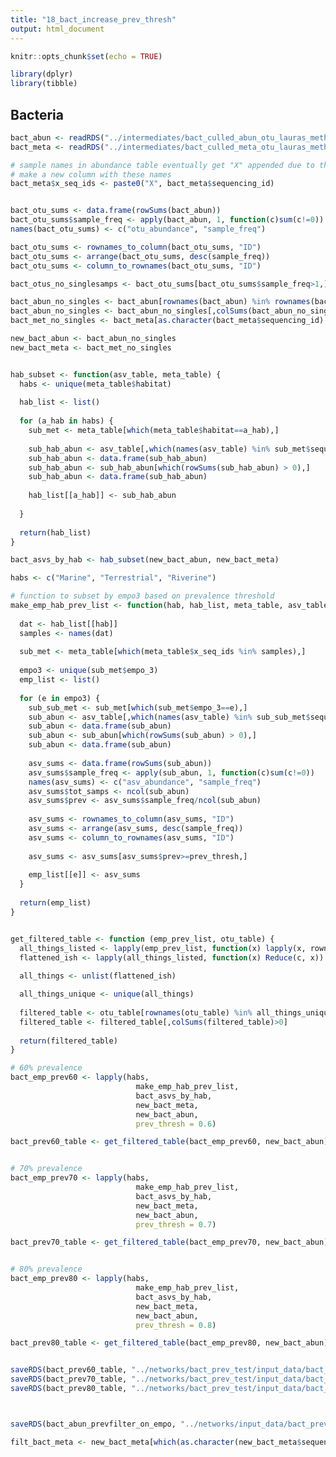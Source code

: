 ```yaml
---
title: "18_bact_increase_prev_thresh"
output: html_document
---
```


```r
knitr::opts_chunk$set(echo = TRUE)
```

```r
library(dplyr)
library(tibble)
```

## Bacteria


```r

bact_abun <- readRDS("../intermediates/bact_culled_abun_otu_lauras_method_post_matchup.rds")
bact_meta <- readRDS("../intermediates/bact_culled_meta_otu_lauras_method_post_matchup.rds")

# sample names in abundance table eventually get "X" appended due to the colnames being numeric
# make a new column with these names
bact_meta$x_seq_ids <- paste0("X", bact_meta$sequencing_id)


bact_otu_sums <- data.frame(rowSums(bact_abun))
bact_otu_sums$sample_freq <- apply(bact_abun, 1, function(c)sum(c!=0))
names(bact_otu_sums) <- c("otu_abundance", "sample_freq")

bact_otu_sums <- rownames_to_column(bact_otu_sums, "ID")
bact_otu_sums <- arrange(bact_otu_sums, desc(sample_freq))
bact_otu_sums <- column_to_rownames(bact_otu_sums, "ID")

bact_otus_no_singlesamps <- bact_otu_sums[bact_otu_sums$sample_freq>1,]

bact_abun_no_singles <- bact_abun[rownames(bact_abun) %in% rownames(bact_otus_no_singlesamps),] # 63847 otus remain 
bact_abun_no_singles <- bact_abun_no_singles[,colSums(bact_abun_no_singles)>0] # 1313 samples
bact_met_no_singles <- bact_meta[as.character(bact_meta$sequencing_id) %in% names(bact_abun_no_singles),]
```


```r
new_bact_abun <- bact_abun_no_singles
new_bact_meta <- bact_met_no_singles


hab_subset <- function(asv_table, meta_table) {
  habs <- unique(meta_table$habitat)
  
  hab_list <- list()
  
  for (a_hab in habs) {
    sub_met <- meta_table[which(meta_table$habitat==a_hab),]
    
    sub_hab_abun <- asv_table[,which(names(asv_table) %in% sub_met$sequencing_id)]
    sub_hab_abun <- data.frame(sub_hab_abun)
    sub_hab_abun <- sub_hab_abun[which(rowSums(sub_hab_abun) > 0),]
    sub_hab_abun <- data.frame(sub_hab_abun)
    
    hab_list[[a_hab]] <- sub_hab_abun
    
  }
  
  return(hab_list)
}

bact_asvs_by_hab <- hab_subset(new_bact_abun, new_bact_meta)


```


```r
habs <- c("Marine", "Terrestrial", "Riverine")

# function to subset by empo3 based on prevalence threshold
make_emp_hab_prev_list <- function(hab, hab_list, meta_table, asv_table, prev_thresh) {
  
  dat <- hab_list[[hab]]
  samples <- names(dat)
  
  sub_met <- meta_table[which(meta_table$x_seq_ids %in% samples),]
  
  empo3 <- unique(sub_met$empo_3)
  emp_list <- list()
  
  for (e in empo3) {
    sub_sub_met <- sub_met[which(sub_met$empo_3==e),]
    sub_abun <- asv_table[,which(names(asv_table) %in% sub_sub_met$sequencing_id)]
    sub_abun <- data.frame(sub_abun)
    sub_abun <- sub_abun[which(rowSums(sub_abun) > 0),]
    sub_abun <- data.frame(sub_abun)
    
    asv_sums <- data.frame(rowSums(sub_abun))
    asv_sums$sample_freq <- apply(sub_abun, 1, function(c)sum(c!=0))
    names(asv_sums) <- c("asv_abundance", "sample_freq")
    asv_sums$tot_samps <- ncol(sub_abun)
    asv_sums$prev <- asv_sums$sample_freq/ncol(sub_abun)
    
    asv_sums <- rownames_to_column(asv_sums, "ID")
    asv_sums <- arrange(asv_sums, desc(sample_freq))
    asv_sums <- column_to_rownames(asv_sums, "ID")
    
    asv_sums <- asv_sums[asv_sums$prev>=prev_thresh,]
    
    emp_list[[e]] <- asv_sums
  }
  
  return(emp_list)
}


get_filtered_table <- function (emp_prev_list, otu_table) {
  all_things_listed <- lapply(emp_prev_list, function(x) lapply(x, rownames))
  flattened_ish <- lapply(all_things_listed, function(x) Reduce(c, x))
  
  all_things <- unlist(flattened_ish)

  all_things_unique <- unique(all_things)
  
  filtered_table <- otu_table[rownames(otu_table) %in% all_things_unique,]
  filtered_table <- filtered_table[,colSums(filtered_table)>0] 
  
  return(filtered_table)
}

```

```r
# 60% prevalence
bact_emp_prev60 <- lapply(habs,
                            make_emp_hab_prev_list,
                            bact_asvs_by_hab,
                            new_bact_meta,
                            new_bact_abun,
                            prev_thresh = 0.6)

bact_prev60_table <- get_filtered_table(bact_emp_prev60, new_bact_abun) # 2567 OTUs, 1313 samples


# 70% prevalence
bact_emp_prev70 <- lapply(habs,
                            make_emp_hab_prev_list,
                            bact_asvs_by_hab,
                            new_bact_meta,
                            new_bact_abun,
                            prev_thresh = 0.7)

bact_prev70_table <- get_filtered_table(bact_emp_prev70, new_bact_abun) # 1714 otus, 1313 samples


# 80% prevalence
bact_emp_prev80 <- lapply(habs,
                            make_emp_hab_prev_list,
                            bact_asvs_by_hab,
                            new_bact_meta,
                            new_bact_abun,
                            prev_thresh = 0.8)

bact_prev80_table <- get_filtered_table(bact_emp_prev80, new_bact_abun) # 1006 otus, 1313 samples


saveRDS(bact_prev60_table, "../networks/bact_prev_test/input_data/bact_prev60_otu_table.rds")
saveRDS(bact_prev70_table, "../networks/bact_prev_test/input_data/bact_prev70_otu_table.rds")
saveRDS(bact_prev80_table, "../networks/bact_prev_test/input_data/bact_prev80_otu_table.rds")



saveRDS(bact_abun_prevfilter_on_empo, "../networks/input_data/bact_prev50_otu_abun.rds")

filt_bact_meta <- new_bact_meta[which(as.character(new_bact_meta$sequencing_id) %in% names(bact_abun_prevfilter_on_empo)),]
```






